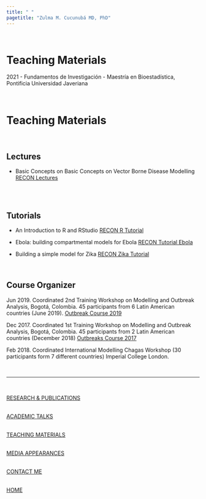 ```yaml
---
title: " "
pagetitle: "Zulma M. Cucunubá MD, PhD"
---
```


<link rel="stylesheet" href="styles.css" type="text/css">
<link rel="stylesheet" href="academicicons/css/academicons.min.css"/>

<br />

# Teaching Materials

2021 - Fundamentos de Investigación - Maestría en Bioestadística, Pontificia Universidad Javeriana 

<br />


# Teaching Materials

<!-- <img src="images/acad_materials.jpg" style="width:100%; border:0px solid"> -->

<br />

## Lectures

- Basic Concepts on Basic Concepts on Vector Borne Disease Modelling [RECON Lectures](https://www.reconlearn.org/post/basicvbdmodelling.html)


<br />
<br />

## Tutorials


- An Introduction to R and RStudio [RECON R Tutorial](https://www.reconlearn.org/post/practical-intror.html)

- Ebola: building compartmental models for Ebola [RECON Tutorial Ebola](https://www.reconlearn.org/post/practical-compartmental-ebola.html)


- Building a simple model for Zika [RECON Zika Tutorial](https://www.reconlearn.org/post/practical-vbd.html)

<br />

## Course Organizer


Jun 2019. Coordinated 2nd Training Workshop on Modelling and Outbreak Analysis, Bogotá, Colombia. 45 participants from 6 Latin American countries (June 2019). [Outbreak Course 2019](https://medicina.javeriana.edu.co/documents/3185897/0/agenda-curso+comp.pdf/efc4e6cc-d6b5-41b6-a630-d4aed86f1b69)

Dec 2017. Coordinated 1st Training Workshop on Modelling and Outbreak Analysis, Bogotá, Colombia. 45 participants from 2 Latin American countries (December 2018) [Outbreaks Course 2017](https://epicoursebogota.netlify.app/ )

Feb 2018. Coordinated International Modelling Chagas Workshop (30 participants form 7 different countries) Imperial College London. 



<br />

***

<br />

[RESEARCH & PUBLICATIONS](http://zulmamcucunuba.org/res_publications.html) 
<br />

<br />
[ACADEMIC TALKS](http://zulmamcucunuba.org/talks.html) 
<br />

<br />
[TEACHING MATERIALS](http://zulmamcucunuba.org/teaching.html) 
<br />

<br />
[MEDIA APPEARANCES](http://zulmamcucunuba.org/media.html) 
<br />


<br />
[CONTACT ME](http://zulmamcucunuba.org/contact.html) 
<br />

<br />
[HOME](http://zulmamcucunuba.org/home.html) 
<br />
